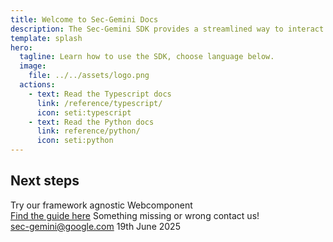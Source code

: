 ```yaml
---
title: Welcome to Sec-Gemini Docs
description: The Sec-Gemini SDK provides a streamlined way to interact with Sec-Gemini v1, a new experimental AI model focused on advancing cybersecurity AI frontiers
template: splash
hero:
  tagline: Learn how to use the SDK, choose language below.
  image:
    file: ../../assets/logo.png
  actions:
    - text: Read the Typescript docs
      link: /reference/typescript/
      icon: seti:typescript
    - text: Read the Python docs
      link: reference/python/ 	
      icon: seti:python
---
```



## Next steps

<CardGrid stagger>
	<Card title="Explore Webcomponent" icon="seti:notebook">
		Try our framework agnostic Webcomponent
    <br/><a href="/guides/webcomponent">Find the guide here</a>
	</Card>
	<Card title="Update content" icon="pencil">
		Something missing or wrong contact us!
    <br/><a href="/">sec-gemini@google.com</a>
	</Card>
	<Card title="Last Updated" icon="add-document">
		19th June 2025
	</Card>
</CardGrid>
